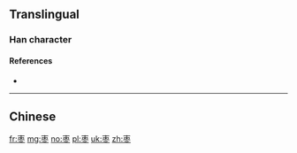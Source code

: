 {{also|棗}}
==Translingual==

===Han character===
{{Han char|rn=75|rad=木|as=04|sn=8|four=|canj=DBY}}

====References====
* {{Han ref|kx=0517.011|hdz=21165.060|uh=67A3|ud=26531}}

----

==Chinese==
{{zh-see|棗}}

[[fr:枣]]
[[mg:枣]]
[[no:枣]]
[[pl:枣]]
[[uk:枣]]
[[zh:枣]]